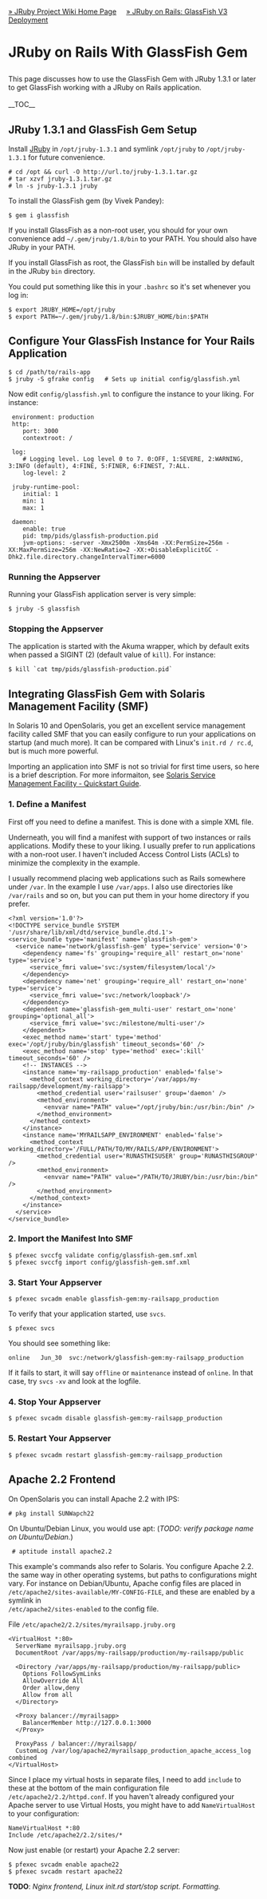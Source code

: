 [[Home|&raquo; JRuby Project Wiki Home Page]] &nbsp; &nbsp; [[JRubyOnRails#Glassfish_v3_Deployment|&raquo; JRuby on Rails: GlassFish V3 Deployment]]
<h1>JRuby on Rails With GlassFish Gem</h1>
This page discusses how to use the GlassFish Gem with JRuby 1.3.1 or later to get GlassFish working with a JRuby on Rails application.<br/><br/>

__TOC__

==JRuby 1.3.1 and GlassFish Gem Setup==
Install [http://jruby.org/download JRuby] in <tt>/opt/jruby-1.3.1</tt> and symlink <tt>/opt/jruby</tt> to <tt>/opt/jruby-1.3.1</tt> for future convenience.

 # <tt>cd /opt && curl -O <nowiki>http://url.to/jruby-1.3.1.tar.gz</nowiki></tt>
 # <tt>tar xzvf jruby-1.3.1.tar.gz</tt>
 # <tt>ln -s jruby-1.3.1 jruby</tt>

To install the GlassFish gem (by Vivek Pandey):
 $ gem i glassfish

If you install GlassFish as a non-root user, you should for your own convenience add <tt>~/.gem/jruby/1.8/bin</tt> to your PATH. You should also have JRuby in your PATH. 

If you install GlassFish as root, the GlassFish <tt>bin</tt> will be installed by default in the JRuby <tt>bin</tt> directory.

You could put something like this in your <tt>.bashrc</tt> so it's set whenever you log in:
 $ export JRUBY_HOME=/opt/jruby 
 $ export PATH=~/.gem/jruby/1.8/bin:$JRUBY_HOME/bin:$PATH

== Configure Your GlassFish Instance for Your Rails Application ==
 $ cd /path/to/rails-app
 $ jruby -S gfrake config   # Sets up initial config/glassfish.yml

Now edit <tt>config/glassfish.yml</tt> to configure the instance to your liking. For instance:

<pre name="xml">
 environment: production
 http:
    port: 3000
    contextroot: /

 log:
    # Logging level. Log level 0 to 7. 0:OFF, 1:SEVERE, 2:WARNING, 3:INFO (default), 4:FINE, 5:FINER, 6:FINEST, 7:ALL.
    log-level: 2

 jruby-runtime-pool:
    initial: 1
    min: 1
    max: 1

 daemon:
    enable: true
    pid: tmp/pids/glassfish-production.pid
    jvm-options: -server -Xmx2500m -Xms64m -XX:PermSize=256m -XX:MaxPermSize=256m -XX:NewRatio=2 -XX:+DisableExplicitGC -Dhk2.file.directory.changeIntervalTimer=6000
</pre>

===Running the Appserver===
Running your GlassFish application server is very simple:
 $ jruby -S glassfish 

===Stopping the Appserver===
The application is started with the Akuma wrapper, which by default exits when passed a SIGINT (2) (default value of <tt>kill</tt>). For instance:
 $ kill `cat tmp/pids/glassfish-production.pid`  

==Integrating GlassFish Gem with Solaris Management Facility (SMF)==
In Solaris 10 and OpenSolaris, you get an excellent service management facility called SMF that you can easily configure to run your applications on startup (and much more). It can be compared with Linux's <tt>init.rd / rc.d</tt>, but is much more powerful. 

Importing an application into SMF is not so trivial for first time users, so here is a brief description. For more informaiton, see [http://www.sun.com/bigadmin/content/selfheal/smf-quickstart.jsp Solaris Service Management Facility - Quickstart Guide].

===1. Define a Manifest===
First off you need to define a manifest. This is done with a simple XML file. 

Underneath, you will find a manifest with support of two instances or rails applications. Modify these to your liking. I usually prefer to run applications with a non-root user. I haven't included Access Control Lists (ACLs) to minimize the complexity in the example. 

I usually recommend placing web applications such as Rails somewhere under <tt>/var</tt>. In the example I use <tt>/var/apps</tt>. I also use directories like <tt>/var/rails</tt> and so on, but you can put them in your home directory if you prefer.

<pre name="xml">
<?xml version='1.0'?>
<!DOCTYPE service_bundle SYSTEM '/usr/share/lib/xml/dtd/service_bundle.dtd.1'>
<service_bundle type='manifest' name='glassfish-gem'>
  <service name='network/glassfish-gem' type='service' version='0'>
    <dependency name='fs' grouping='require_all' restart_on='none' type='service'>
      <service_fmri value='svc:/system/filesystem/local'/>
    </dependency>
    <dependency name='net' grouping='require_all' restart_on='none' type='service'>
      <service_fmri value='svc:/network/loopback'/>
    </dependency>
    <dependent name='glassfish-gem_multi-user' restart_on='none' grouping='optional_all'>
      <service_fmri value='svc:/milestone/multi-user'/>
    </dependent>
    <exec_method name='start' type='method' exec='/opt/jruby/bin/glassfish' timeout_seconds='60' />
    <exec_method name='stop' type='method' exec=':kill' timeout_seconds='60' />
    <!-- INSTANCES -->        
    <instance name='my-railsapp_production' enabled='false'>
      <method_context working_directory='/var/apps/my-railsapp/development/my-railsapp'>
        <method_credential user='railsuser' group='daemon' />
        <method_environment>
          <envvar name="PATH" value="/opt/jruby/bin:/usr/bin:/bin" />
        </method_environment>
      </method_context>
    </instance>
    <instance name='MYRAILSAPP_ENVIRONMENT' enabled='false'>
      <method_context working_directory='/FULL/PATH/TO/MY/RAILS/APP/ENVIRONMENT'>
        <method_credential user='RUNASTHISUSER' group='RUNASTHISGROUP' />
        <method_environment>
          <envvar name="PATH" value="/PATH/TO/JRUBY/bin:/usr/bin:/bin" />
        </method_environment>
      </method_context>
    </instance>
  </service>
</service_bundle>
</pre>

===2. Import the Manifest Into SMF===
 $ pfexec svccfg validate config/glassfish-gem.smf.xml
 $ pfexec svccfg import config/glassfish-gem.smf.xml

===3. Start Your Appserver===
 $ pfexec svcadm enable glassfish-gem:my-railsapp_production

To verify that your application started, use <tt>svcs</tt>.
 $ pfexec svcs

You should see something like:
 online   Jun_30  svc:/network/glassfish-gem:my-railsapp_production

If it fails to start, it will say <tt>offline</tt> or <tt>maintenance</tt> instead of <tt>online</tt>. In that case, try <tt>svcs</tt> <tt>-xv</tt> and look at the logfile.

===4. Stop Your Appserver===
 $ pfexec svcadm disable glassfish-gem:my-railsapp_production

===5. Restart Your Appserver===
 $ pfexec svcadm restart glassfish-gem:my-railsapp_production

==Apache 2.2 Frontend== 
On OpenSolaris you can install Apache 2.2 with IPS:
 # pkg install SUNWapch22

On Ubuntu/Debian Linux, you would use apt: (''TODO: verify package name on Ubuntu/Debian.'')
  # aptitude install apache2.2

This example's commands also refer to Solaris. You configure Apache 2.2. the same way in other operating systems, but paths to configurations might vary. For instance on Debian/Ubuntu, Apache config files are placed in<br/><tt>/etc/apache2/sites-available/MY-CONFIG-FILE</tt>, and these are enabled by a symlink in<br/><tt>/etc/apache2/sites-enabled</tt> to the config file.

File <tt>/etc/apache2/2.2/sites/myrailsapp.jruby.org</tt>

<pre name="xml">
<VirtualHost *:80>
  ServerName myrailsapp.jruby.org
  DocumentRoot /var/apps/my-railsapp/production/my-railsapp/public

  <Directory /var/apps/my-railsapp/production/my-railsapp/public>
    Options FollowSymLinks
    AllowOverride All
    Order allow,deny
    Allow from all
  </Directory>

  <Proxy balancer://myrailsapp>
    BalancerMember http://127.0.0.1:3000
  </Proxy>

  ProxyPass / balancer://myrailsapp/
  CustomLog /var/log/apache2/myrailsapp_production_apache_access_log combined
</VirtualHost>
</pre>
Since I place my virtual hosts in separate files, I need to add <tt>include</tt> to these at the bottom of the main configuration file <tt>/etc/apache2/2.2/httpd.conf</tt>. If you haven't already configured your Apache server to use Virtual Hosts, you might have to add <tt>NameVirtualHost</tt> to your configuration:
 NameVirtualHost *:80
 Include /etc/apache2/2.2/sites/*

Now just enable (or restart) your Apache 2.2 server: 
 $ pfexec svcadm enable apache22 
 $ pfexec svcadm restart apache22

'''TODO''': ''Nginx frontend, Linux init.rd start/stop script. Formatting.''